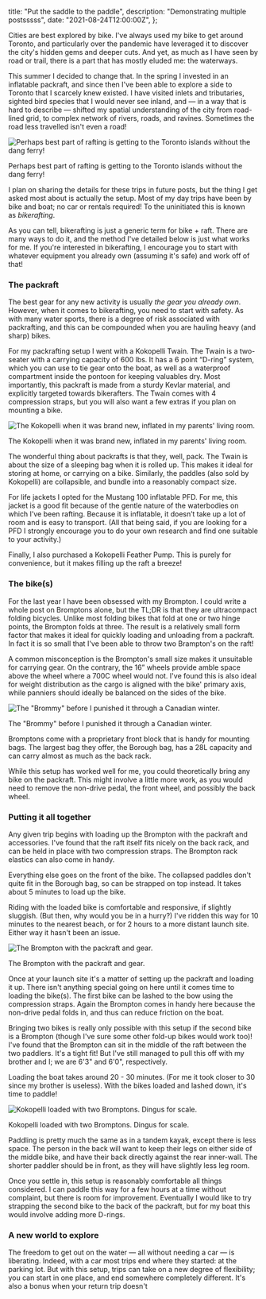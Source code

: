   title: "Put the saddle to the paddle",
  description: "Demonstrating multiple postsssss",
  date: "2021-08-24T12:00:00Z",
};

Cities are best explored by bike. I've always used my bike to get around
Toronto, and particularly over the pandemic have leveraged it to discover the
city's hidden gems and deeper cuts. And yet, as much as I have seen by road or
trail, there is a part that has mostly eluded me: the waterways.

This summer I decided to change that. In the spring I invested in an inflatable
packraft, and since then I've been able to explore a side to Toronto that I
scarcely knew existed. I have visited inlets and tributaries, sighted bird
species that I would never see inland, and — in a way that is hard to describe —
shifted my spatial understanding of the city from road-lined grid, to complex
network of rivers, roads, and ravines. Sometimes the road less travelled isn't
even a road!

![Perhaps best part of rafting is getting to the Toronto islands without the
dang
ferry!](https://helloecd026925f.files.wordpress.com/2024/01/image-1.png?w=1000)

Perhaps best part of rafting is getting to the Toronto islands without the dang
ferry!

I plan on sharing the details for these trips in future posts, but the thing I
get asked most about is actually the setup. Most of my day trips have been by
bike and boat; no car or rentals required! To the uninitiated this is known
as *bikerafting*.

As you can tell, bikerafting is just a generic term for bike + raft. There are
many ways to do it, and the method I've detailed below is just what works for
me. If you're interested in bikerafting, I encourage you to start with whatever
equipment you already own (assuming it's safe) and work off of that!

### The packraft

The best gear for any new activity is usually *the gear you already own*.
However, when it comes to bikerafting, you need to start with safety. As with
many water sports, there is a degree of risk associated with packrafting, and
this can be compounded when you are hauling heavy (and sharp) bikes.

For my packrafting setup I went with a Kokopelli Twain. The Twain is a
two-seater with a carrying capacity of 600 lbs. It has a 6 point “D-ring”
system, which you can use to tie gear onto the boat, as well as a waterproof
compartment inside the pontoon for keeping valuables dry. Most importantly, this
packraft is made from a sturdy Kevlar material, and explicitly targeted towards
bikerafters. The Twain comes with 4 compression straps, but you will also want a
few extras if you plan on mounting a bike.

![The Kokopelli when it was brand new, inflated in my parents' living
room.](https://helloecd026925f.files.wordpress.com/2024/01/image-2.png?w=768)

The Kokopelli when it was brand new, inflated in my parents' living room.

The wonderful thing about packrafts is that they, well, pack. The Twain is about
the size of a sleeping bag when it is rolled up. This makes it ideal for storing
at home, or carrying on a bike. Similarly, the paddles (also sold by Kokopelli)
are collapsible, and bundle into a reasonably compact size.

For life jackets I opted for the Mustang 100 inflatable PFD. For me, this jacket
is a good fit because of the gentle nature of the waterbodies on which I’ve been
rafting. Because it is inflatable, it doesn’t take up a lot of room and is easy
to transport. (All that being said, if you are looking for a PFD I strongly
encourage you to do your own research and find one suitable to your activity.)

Finally, I also purchased a Kokopelli Feather Pump. This is purely for
convenience, but it makes filling up the raft a breeze!

### The bike(s)

For the last year I have been obsessed with my Brompton. I could write a whole
post on Bromptons alone, but the TL;DR is that they are ultracompact folding
bicycles. Unlike most folding bikes that fold at one or two hinge points, the
Brompton folds at three. The result is a relatively small form factor that makes
it ideal for quickly loading and unloading from a packraft. In fact it is so
small that I've been able to throw two Brampton's on the raft!

A common misconception is the Brompton's small size makes it unsuitable for
carrying gear. On the contrary, the 16” wheels provide amble space above the
wheel where a 700C wheel would not. I've found this is also ideal for weight
distribution as the cargo is aligned with the bike' primary axis, while panniers
should ideally be balanced on the sides of the bike.

![The "Brommy" before I punished it through a Canadian
winter.](https://helloecd026925f.files.wordpress.com/2024/01/image-3.png?w=768)

The "Brommy" before I punished it through a Canadian winter.

Bromptons come with a proprietary front block that is handy for mounting bags.
The largest bag they offer, the Borough bag, has a 28L capacity and can carry
almost as much as the back rack.

While this setup has worked well for me, you could theoretically bring any bike
on the packraft. This might involve a little more work, as you would need to
remove the non-drive pedal, the front wheel, and possibly the back wheel.

### Putting it all together

Any given trip begins with loading up the Brompton with the packraft and
accessories. I've found that the raft itself fits nicely on the back rack, and
can be held in place with two compression straps. The Brompton rack elastics can
also come in handy.

Everything else goes on the front of the bike. The collapsed paddles don't quite
fit in the Borough bag, so can be strapped on top instead. It takes about 5
minutes to load up the bike.

Riding with the loaded bike is comfortable and responsive, if slightly sluggish.
(But then, why would you be in a hurry?) I've ridden this way for 10 minutes to
the nearest beach, or for 2 hours to a more distant launch site. Either way it
hasn't been an issue.

![The Brompton with the packraft and
gear.](https://helloecd026925f.files.wordpress.com/2024/01/image-4.png?w=1000)

The Brompton with the packraft and gear.

Once at your launch site it's a matter of setting up the packraft and loading it
up. There isn't anything special going on here until it comes time to loading
the bike(s). The first bike can be lashed to the bow using the compression
straps. Again the Brompton comes in handy here because the non-drive pedal folds
in, and thus can reduce friction on the boat.

Bringing two bikes is really only possible with this setup if the second bike is
a Brompton (though I've sure some other fold-up bikes would work too)! I've
found that the Brompton can sit in the middle of the raft between the two
paddlers. It's a tight fit! But I've still managed to pull this off with my
brother and I; we are 6'3" and 6'0", respectively.

Loading the boat takes around 20 - 30 minutes. (For me it took closer to 30
since my brother is useless). With the bikes loaded and lashed down, it's time
to paddle!

![Kokopelli loaded with two Bromptons. Dingus for
scale.](https://helloecd026925f.files.wordpress.com/2024/01/image-5.png?w=768)

Kokopelli loaded with two Bromptons. Dingus for scale.

Paddling is pretty much the same as in a tandem kayak, except there is less
space. The person in the back will want to keep their legs on either side of the
middle bike, and have their back directly against the rear inner-wall. The
shorter paddler should be in front, as they will have slightly less leg room.

Once you settle in, this setup is reasonably comfortable all things considered.
I can paddle this way for a few hours at a time without complaint, but there is
room for improvement. Eventually I would like to try strapping the second bike
to the back of the packraft, but for my boat this would involve adding more
D-rings.

### A new world to explore

The freedom to get out on the water — all without needing a car — is liberating.
Indeed, with a car most trips end where they started: at the parking lot. But
with this setup, trips can take on a new degree of flexibility; you can start in
one place, and end somewhere completely different. It's also a bonus when your
return trip doesn't